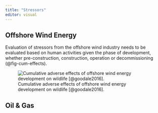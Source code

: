 ```yaml
---
title: "Stressors"
editor: visual
---
```


## Offshore Wind Energy

Evaluation of stressors from the offshore wind industry needs to be evaluated based on human activities given the phase of development, whether pre-construction, construction, operation or decommissioning (@fig-cum-effects).

![Cumulative adverse effects of offshore wind energy development on wildlife [@goodale2016].](/figures/goodale2016_cumulative-effects.png){#fig-cum-effects}

## Oil & Gas
